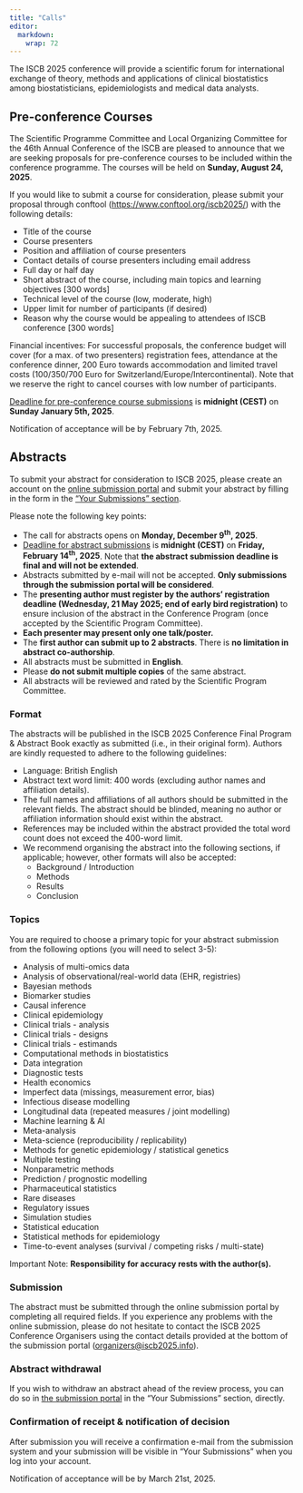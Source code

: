 ```yaml
---
title: "Calls"
editor: 
  markdown: 
    wrap: 72
---
```


The ISCB 2025 conference will provide a scientific forum for
international exchange of theory, methods and applications of clinical
biostatistics among biostatisticians, epidemiologists and medical data
analysts.

## Pre-conference Courses

The Scientific Programme Committee and Local Organizing Committee for
the 46th Annual Conference of the ISCB are pleased to announce that we
are seeking proposals for pre-conference courses to be included within
the conference programme. The courses will be held on **Sunday, August
24, 2025**.

If you would like to submit a course for consideration, please submit
your proposal through conftool (<https://www.conftool.org/iscb2025/>)
with the following details:

-   Title of the course
-   Course presenters
-   Position and affiliation of course presenters
-   Contact details of course presenters including email address
-   Full day or half day
-   Short abstract of the course, including main topics and learning
    objectives \[300 words\]
-   Technical level of the course (low, moderate, high)
-   Upper limit for number of participants (if desired)
-   Reason why the course would be appealing to attendees of ISCB
    conference \[300 words\]

Financial incentives: For successful proposals, the conference budget
will cover (for a max. of two presenters) registration fees, attendance
at the conference dinner, 200 Euro towards accommodation and limited
travel costs (100/350/700 Euro for Switzerland/Europe/Intercontinental).
Note that we reserve the right to cancel courses with low number of
participants.

[Deadline for pre-conference course submissions](key-dates.html) is
**midnight (CEST)** on **Sunday January 5th, 2025**.

Notification of acceptance will be by February 7th, 2025.

## Abstracts

To submit your abstract for consideration to ISCB 2025, please create an
account on the [online submission
portal](https://www.conftool.org/iscb2025) and submit your abstract by
filling in the form in the ["Your Submissions"
section](https://www.conftool.org/iscb2025/index.php?page=submissions).

Please note the following key points:

-   The call for abstracts opens on **Monday, December 9<sup>th</sup>, 2025**.
-   [Deadline for abstract submissions](key-dates.html) is **midnight
    (CEST)** on **Friday, February 14<sup>th</sup>, 2025**. Note that **the
    abstract submission deadline is final and will not be extended**.
-   Abstracts submitted by e-mail will not be accepted. **Only
    submissions through the submission portal will be considered**.
-   The **presenting author must register by the authors’ registration
    deadline (Wednesday, 21 May 2025; end of early bird registration)**
    to ensure inclusion of the abstract in the Conference Program (once
    accepted by the Scientific Program Committee).
-   **Each presenter may present only one talk/poster.**
-   The **first author can submit up to 2 abstracts**. There is **no
    limitation in abstract co-authorship**.
-   All abstracts must be submitted in **English**.
-   Please **do not submit multiple copies** of the same abstract.
-   All abstracts will be reviewed and rated by the Scientific Program
    Committee.

### Format

The abstracts will be published in the ISCB 2025 Conference Final
Program & Abstract Book exactly as submitted (i.e., in their original
form). Authors are kindly requested to adhere to the following
guidelines:

-   Language: British English
-   Abstract text word limit: 400 words (excluding author names and
    affiliation details).
-   The full names and affiliations of all authors should be submitted
    in the relevant fields. The abstract should be blinded, meaning no author 
    or affiliation information should exist within the abstract.
-   References may be included within the abstract provided the total
    word count does not exceed the 400-word limit.
-   We recommend organising the abstract into the following sections, if
    applicable; however, other formats will also be accepted:
    -   Background / Introduction
    -   Methods
    -   Results
    -   Conclusion

### Topics

You are required to choose a primary topic for your abstract submission
from the following options (you will need to select 3-5):

-   Analysis of multi-omics data
-   Analysis of observational/real-world data (EHR, registries)
-   Bayesian methods
-   Biomarker studies
-   Causal inference
-   Clinical epidemiology
-   Clinical trials - analysis
-   Clinical trials - designs
-   Clinical trials - estimands
-   Computational methods in biostatistics
-   Data integration
-   Diagnostic tests
-   Health economics
-   Imperfect data (missings, measurement error, bias)
-   Infectious disease modelling
-   Longitudinal data (repeated measures / joint modelling)
-   Machine learning & AI
-   Meta-analysis
-   Meta-science (reproducibility / replicability)
-   Methods for genetic epidemiology / statistical genetics
-   Multiple testing
-   Nonparametric methods
-   Prediction / prognostic modelling
-   Pharmaceutical statistics
-   Rare diseases
-   Regulatory issues
-   Simulation studies
-   Statistical education
-   Statistical methods for epidemiology
-   Time-to-event analyses (survival / competing risks / multi-state)

Important Note: **Responsibility for accuracy rests with the
author(s).**

### Submission

The abstract must be submitted through the online submission portal by
completing all required fields. If you experience any problems with the
online submission, please do not hesitate to contact the ISCB 2025
Conference Organisers using the contact details provided at the bottom
of the submission portal
([organizers\@iscb2025.info](mailto:organizers@iscb2025.info)).

### Abstract withdrawal

If you wish to withdraw an abstract ahead of the review process, you can
do so in [the submission portal](https://www.conftool.org/iscb2025) in
the "Your Submissions" section, directly.

### Confirmation of receipt & notification of decision

After submission you will receive a confirmation e-mail from the
submission system and your submission will be visible in "Your
Submissions" when you log into your account.

Notification of acceptance will be by March 21st, 2025.
